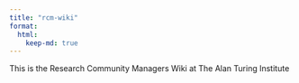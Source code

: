 ```yaml
---
title: "rcm-wiki"
format:
  html: 
    keep-md: true
---
```


This is the Research Community Managers Wiki at The Alan Turing Institute
